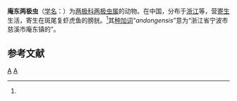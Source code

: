 {{Speciesbox
| genus = Myxidium
| species = andongensis
| authority = (Wu, Wang et Jiang, 1985)<ref name='id9218'>{{cite web| url =http://www.bioinfo.cn/db05/BjdwSpecies.php?action=view&id=9218| title =庵东两极虫| work =《中国动物物种编目数据库》| publisher =中国科学院微生物研究所| author =中国科学院动物研究所| accessdate =2009-04-16| deadurl =yes| archiveurl =https://web.archive.org/web/20160305040820/http://www.bioinfo.cn/db05/BjdwSpecies.php?action=view&id=9218| archivedate =2016-03-05}}</ref>
}}

'''庵东两极虫'''（[[学名|学名]]：{{lang|la|''Myxidium andongensis''}}）为[[两极科|两极科]][[两极虫属|两极虫属]]的动物。在中国，分布于[[浙江|浙江]]等，营[[寄生|寄生]]生活，寄生在斑尾复虾虎鱼的膀胱。<ref name='id9218'/>其[[种加词|种加词]]“''andongensis''”意为“浙江省宁波市慈溪市庵东镇的”。

== 参考文献 ==
{{reflist}}

{{Taxonbar}}

[[Category:两极虫属|A]]
[[Category:1985年描述的动物|A]]


{{Cnidarian-stub}}